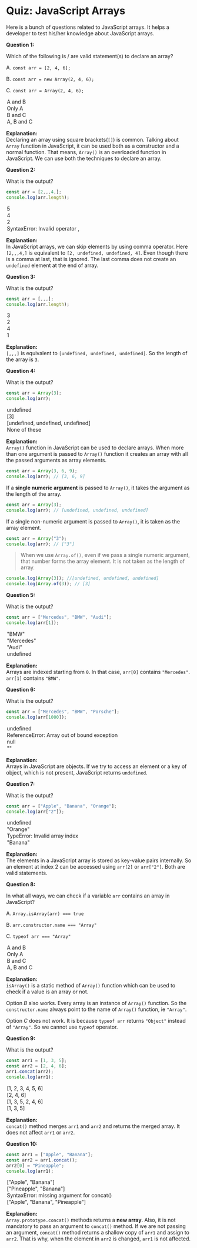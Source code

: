 
<Layout>
<SEO title="Quiz: JavaScript Arrays" />
<JSLayout>

# Quiz: JavaScript Arrays

Here is a bunch of questions related to JavaScript arrays. It helps a developer to test his/her knowledge about JavaScript arrays.

<QuestionItem>

<Question>

**Question 1:**

Which of the following is / are valid statement(s) to declare an array?

A. `const arr = [2, 4, 6];`

B. `const arr = new Array(2, 4, 6);`

C. `const arr = Array(2, 4, 6);`

</Question>

<Option>

A and B

</Option>
<Option>

Only A

</Option>
<Option>

B and C

</Option>
<Option isAnswer="yes">

A, B and C

</Option>

<Explanation>

**Explanation:** <br/>
Declaring an array using square brackets(`[]`) is common. Talking about `Array` function in JavaScript, it can be used both as a constructor and a normal function. That means, `Array()` is an overloaded function in JavaScript. We can use both the techniques to declare an array.

</Explanation>
</QuestionItem>

<Divider />

<QuestionItem>

<Question>

**Question 2:**

What is the output?

```javascript
const arr = [2,,,4,];
console.log(arr.length);
```

</Question>

<Option>

`5`

</Option>
<Option isAnswer="yes">

`4`

</Option>
<Option>

`2`

</Option>
<Option>

`SyntaxError: Invalid operator ,`

</Option>

<Explanation>

**Explanation:** <br/>
In JavaScript arrays, we can skip elements by using comma operator. Here `[2,,,4,]` is equivalent to `[2, undefined, undefined, 4]`. Even though there is a comma at last, that is ignored. The last comma does not create an `undefined` element at the end of array.

</Explanation>
</QuestionItem>

<Divider />

<QuestionItem>

<Question>

**Question 3:**

What is the output?

```javascript
const arr = [,,,];
console.log(arr.length);
```

</Question>

<Option isAnswer="yes">

`3`

</Option>
<Option>

`2`

</Option>
<Option>

`4`

</Option>
<Option>

`1`

</Option>

<Explanation>

**Explanation:** <br/>
`[,,,]` is equivalent to `[undefined, undefined, undefined]`. So the length of the array is `3`.

</Explanation>
</QuestionItem>

<Divider />

<QuestionItem>

<Question>

**Question 4:**

What is the output?

```javascript
const arr = Array(3);
console.log(arr);
```

</Question>

<Option>

`undefined`

</Option>
<Option>

`[3]`

</Option>
<Option isAnswer="yes">

`[undefined, undefined, undefined]`

</Option>
<Option>

None of these

</Option>

<Explanation>

**Explanation:** <br/>
`Array()` function in JavaScript can be used to declare arrays. When more than one argument is passed to `Array()` function it creates an array with all the passed arguments as array elements.

```javascript
const arr = Array(3, 6, 9);
console.log(arr); // [3, 6, 9]
```

If a **single numeric argument** is passed to `Array()`, it takes the argument as the length of the array.

```javascript
const arr = Array(3);
console.log(arr); // [undefined, undefined, undefined]
```

If a single non-numeric argument is passed to `Array()`, it is taken as the array element.

```javascript
const arr = Array("3");
console.log(arr); // ["3"]
```

> When we use `Array.of()`, even if we pass a single numeric argument, that number forms the array element. It is not taken as the length of array.

```javascript
console.log(Array(3)); //[undefined, undefined, undefined]
console.log(Array.of(3)); // [3]
```

</Explanation>
</QuestionItem>

<Divider />

<QuestionItem>

<Question>

**Question 5:**

What is the output?

```javascript
const arr = ["Mercedes", "BMW", "Audi"];
console.log(arr[1]);
```

</Question>

<Option isAnswer="yes">

`"BMW"`

</Option>
<Option>

`"Mercedes"`

</Option>
<Option>

`"Audi"`

</Option>
<Option>

`undefined`

</Option>

<Explanation>

**Explanation:** <br/>
Arrays are indexed starting from `0`. In that case, `arr[0]` contains `"Mercedes"`. `arr[1]` contains `"BMW"`.

</Explanation>
</QuestionItem>

<Divider />

<QuestionItem>

<Question>

**Question 6:**

What is the output?

```javascript
const arr = ["Mercedes", "BMW", "Porsche"];
console.log(arr[1000]);
```

</Question>

<Option isAnswer="yes">

`undefined`

</Option>
<Option>

`ReferenceError: Array out of bound exception`

</Option>
<Option>

`null`

</Option>
<Option>

`""`

</Option>

<Explanation>

**Explanation:** <br/>
Arrays in JavaScript are objects. If we try to access an element or a key of object, which is not present, JavaScript returns `undefined`.

</Explanation>
</QuestionItem>

<Divider />

<QuestionItem>

<Question>

**Question 7:**

What is the output?

```javascript
const arr = ["Apple", "Banana", "Orange"];
console.log(arr["2"]);
```

</Question>

<Option>

`undefined`

</Option>
<Option isAnswer="yes">

`"Orange"`

</Option>
<Option>

`TypeError: Invalid array index`

</Option>
<Option>

`"Banana"`

</Option>

<Explanation>

**Explanation:** <br/>
The elements in a JavaScript array is stored as key-value pairs internally. So an element at index 2 can be accessed using `arr[2]` or `arr["2"]`. Both are valid statements.

</Explanation>
</QuestionItem>

<Divider />

<QuestionItem>

<Question>

**Question 8:**

In what all ways, we can check if a variable `arr` contains an array in JavaScript?

A. `Array.isArray(arr) === true`

B. `arr.constructor.name === "Array"`

C. `typeof arr === "Array"`

</Question>

<Option isAnswer="yes">

A and B

</Option>
<Option>

Only A

</Option>
<Option>

B and C

</Option>
<Option>

A, B and C

</Option>

<Explanation>

**Explanation:** <br/>
`isArray()` is a static method of `Array()` function which can be used to check if a value is an array or not.

Option _B_ also works. Every array is an instance of `Array()` function. So the `constructor.name` always point to the name of `Array()` function, ie `"Array"`.

Option _C_ does not work. It is because `typeof arr` returns `"Object"` instead of `"Array"`. So we cannot use `typeof` operator.

</Explanation>
</QuestionItem>

<Divider />

<QuestionItem>

<Question>

**Question 9:**

What is the output?

```javascript
const arr1 = [1, 3, 5];
const arr2 = [2, 4, 6];
arr1.concat(arr2);
console.log(arr1);
```

</Question>

<Option>

`[1, 2, 3, 4, 5, 6]`

</Option>
<Option>

`[2, 4, 6]`

</Option>
<Option>

`[1, 3, 5, 2, 4, 6]`

</Option>
<Option isAnswer="yes">

`[1, 3, 5]`

</Option>

<Explanation>

**Explanation:** <br/>
`concat()` method merges `arr1` and `arr2` and returns the merged array. It does not affect `arr1` or `arr2`.

</Explanation>
</QuestionItem>

<Divider />

<QuestionItem>

<Question>

**Question 10:**

```javascript
const arr1 = ["Apple", "Banana"];
const arr2 = arr1.concat();
arr2[0] = "Pineapple";
console.log(arr1);
```

</Question>

<Option isAnswer="yes">

`["Apple", "Banana"]`

</Option>
<Option>

`["Pineapple", "Banana"]`

</Option>
<Option>

`SyntaxError: missing argument for concat()`

</Option>
<Option>

`["Apple", "Banana", "Pineapple"]`

</Option>

<Explanation>

**Explanation:** <br/>
`Array.prototype.concat()` methods returns a **new array**. Also, it is not mandatory to pass an argument to `concat()` method. If we are not passing an argument, `concat()` method returns a shallow copy of `arr1` and assign to `arr2`. That is why, when the element in `arr2` is changed, `arr1` is not affected.

</Explanation>
</QuestionItem>


</JSLayout>
</Layout>
